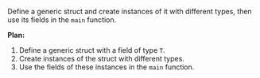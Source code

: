 Define a generic struct and create instances of it with different types, then use its fields in the `main` function.

**Plan:**
1. Define a generic struct with a field of type `T`.
2. Create instances of the struct with different types.
3. Use the fields of these instances in the `main` function.